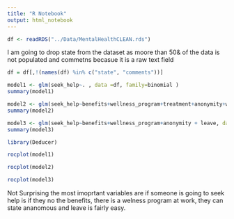 ```yaml
---
title: "R Notebook"
output: html_notebook
---
```



```r
df <- readRDS("../Data/MentalHealthCLEAN.rds")

```


I am going to drop state from the dataset as moore than 50& of the data is not populated and commetns becasue it is a raw text field
```r
df = df[,!(names(df) %in% c("state", "comments"))]

```


```r
model1 <- glm(seek_help~. , data =df, family=binomial )
summary(model1)

```


```r
model2 <- glm(seek_help~benefits+wellness_program+treatment+anonymity+work_interfere+ care_options+ leave+coworkers+ phys_health_interview , data =df, family=binomial )
summary(model2)

```

```r
model3 <- glm(seek_help~benefits+wellness_program+anonymity + leave, data =df, family=binomial )
summary(model3)
```


```r
library(Deducer)
```

```r
rocplot(model1)

```

```r

rocplot(model2)
```

```r
rocplot(model3)

```

Not Surprising the most imoprtant variables are if someone is going to seek help is if they no the benefits, there is a welness program at work, they can state ananomous and leave is fairly easy.   